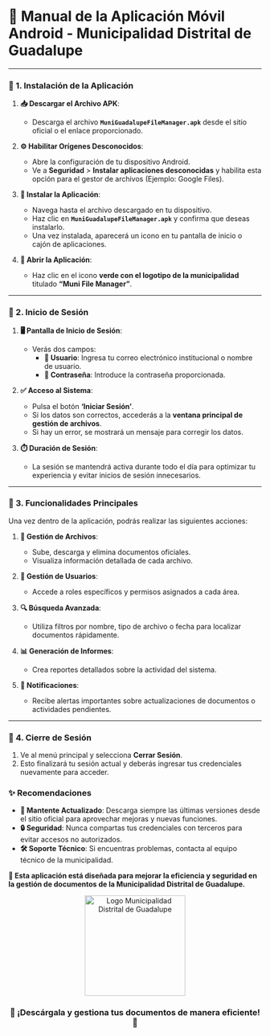 # **📱 Manual de la Aplicación Móvil Android - Municipalidad Distrital de Guadalupe**  

---

### **🚀 1. Instalación de la Aplicación**  

1. **📥 Descargar el Archivo APK**:  
   - Descarga el archivo **`MuniGuadalupeFileManager.apk`** desde el sitio oficial o el enlace proporcionado.  


2. **⚙️ Habilitar Orígenes Desconocidos**:  
   - Abre la configuración de tu dispositivo Android.  
   - Ve a **Seguridad** > **Instalar aplicaciones desconocidas** y habilita esta opción para el gestor de archivos (Ejemplo: Google Files).  

3. **📂 Instalar la Aplicación**:  
   - Navega hasta el archivo descargado en tu dispositivo.  
   - Haz clic en **`MuniGuadalupeFileManager.apk`** y confirma que deseas instalarlo.  
   - Una vez instalada, aparecerá un icono en tu pantalla de inicio o cajón de aplicaciones.  

4. **📲 Abrir la Aplicación**:  
   - Haz clic en el icono **verde con el logotipo de la municipalidad** titulado **“Muni File Manager”**.  

---

### **🔐 2. Inicio de Sesión**  

1. **🖥️ Pantalla de Inicio de Sesión**:  
   - Verás dos campos:  
     - **👤 Usuario**: Ingresa tu correo electrónico institucional o nombre de usuario.  
     - **🔑 Contraseña**: Introduce la contraseña proporcionada.  

2. **✅ Acceso al Sistema**:  
   - Pulsa el botón **‘Iniciar Sesión’**.  
   - Si los datos son correctos, accederás a la **ventana principal de gestión de archivos**.  
   - Si hay un error, se mostrará un mensaje para corregir los datos.  

3. **⏱️ Duración de Sesión**:  
   - La sesión se mantendrá activa durante todo el día para optimizar tu experiencia y evitar inicios de sesión innecesarios.  

---

### **🌟 3. Funcionalidades Principales**  

Una vez dentro de la aplicación, podrás realizar las siguientes acciones:  

1. **📁 Gestión de Archivos**:  
   - Sube, descarga y elimina documentos oficiales.  
   - Visualiza información detallada de cada archivo.  

2. **👥 Gestión de Usuarios**:  
   - Accede a roles específicos y permisos asignados a cada área.  

3. **🔍 Búsqueda Avanzada**:  
   - Utiliza filtros por nombre, tipo de archivo o fecha para localizar documentos rápidamente.  

4. **📊 Generación de Informes**:  
   - Crea reportes detallados sobre la actividad del sistema.  

5. **🔔 Notificaciones**:  
   - Recibe alertas importantes sobre actualizaciones de documentos o actividades pendientes.  

---

### **🚪 4. Cierre de Sesión**  

1. Ve al menú principal y selecciona **Cerrar Sesión**.  
2. Esto finalizará tu sesión actual y deberás ingresar tus credenciales nuevamente para acceder.  


### **✨ Recomendaciones**  

- **🔄 Mantente Actualizado**: Descarga siempre las últimas versiones desde el sitio oficial para aprovechar mejoras y nuevas funciones.  
- **🔒 Seguridad**: Nunca compartas tus credenciales con terceros para evitar accesos no autorizados.  
- **🛠️ Soporte Técnico**: Si encuentras problemas, contacta al equipo técnico de la municipalidad.  


**🌟 Esta aplicación está diseñada para mejorar la eficiencia y seguridad en la gestión de documentos de la Municipalidad Distrital de Guadalupe.**  

<div align="center">  
  <img src="https://via.placeholder.com/400x200.png?text=Logo+MuniGuadalupe" alt="Logo Municipalidad Distrital de Guadalupe" width="200px" />  
  <h3>📂 ¡Descárgala y gestiona tus documentos de manera eficiente! 📂</h3>  
</div>  